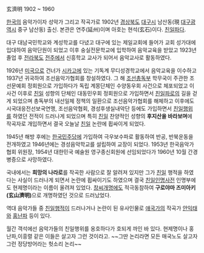 玄濟明 
1902 ~ 1960 
 
[[한국]]의 음악가이자 성악가 그리고 작곡가로 1902년 [[경상북도]] [[대구]]시 남산동(現 [[대구광역시]] 중구 남산동) 출신. 본관은 연주(延州)이며 아호는 현석(玄石)이다. [[친일파]]다.

대구 대남국민학교와 계성학교를 다녔고 대구에 있는 제일교회에 들어가 교회 성가대에 입대하여 음악단원이 되었고 이후 숭실전문학교에 입학하여 음악교육을 받았고 1923년 졸업 후 [[전라북도]] [[전주]]에서 신흥학교 교사가 되어서 음악교사로 활동하였다. 

1926년 [[미국]]으로 건너가 [[시카고]]에 있는 기독계 무디성경학교에서 음악교육을 이수하고 1937년 귀국하여 조선음악가협회를 창설하였다. 그 해 [[조선총독부]] 학무국이 주관한 조선문예회 정회원으로 가입하다가 독립 계몽단체인 수양동우회 사건으로 체포되었고 이 사건 이후로 [[친일]] 성향의 단체인 대동민우회 정회원으로 가입하면서 [[친일파]]로의 길을 걷게 되었으며 총독부의 내선일체 정책의 일환으로 조선음악가협회를 해체하고 이후에도 시국대응전선보국연맹, 조선음악협회, 경성후생실내악단 등에도 가입하면서 [[친일]]행위를 하였던 전적이 드러나게 되었으며 특히 [[친일]] 찬양적인 성향의 '''후지산을 바라보며'''에 작곡자로 개입하면서 결국 오늘날 [[친일]] 논란에 휩싸이게 되었다. 

1945년 해방 후에는 [[한국민주당]]에 가입하여 극우보수파로 활동하여 반공, 반북운동을 전개하였고 1946년에는 경성음악학교를 설립하여 교장이 되었다. 1953년 한국음악가협회 위원장, 1954년 대한민국 예술원 영구종신회원에 선임되었다가 1960년 10월 간경병증으로 사망하였다.  

국내에서는 '''희망의 나라로'''를 작곡한 사람으로 잘 알려져 있지만 그가 [[친일]] 행적을 하였다는 사실이 드러나게 되면서 논란에 휩싸이기도 하였으며 결국 [[친일인명사전]] 인명부에도 현제명이라는 이름이 올려져 있었다. [[창씨개명]]에도 적극동참하여 '''구로야마 즈미아키(玄山濟明)'''으로 개명하였던 것으로 드러났었다. 

역대 음악가들 중 [[친일]]행적이 드러나거나 논란이 된 유사인물로 [[애국가]]의 작곡가 [[안익태]]와 [[홍난파]] 등이 있다.

월간 객석에선 음악가들의 친일행위를 옹호하다가 호되게 까인 바 있다. 현제명이나 홍난파,이흥렬 같은 이들은 살고자 그런 것이라고. ~~그딴 논리라면 모든 매국노도 살고자 그런 정당방어라는 헛소리 논리~~
